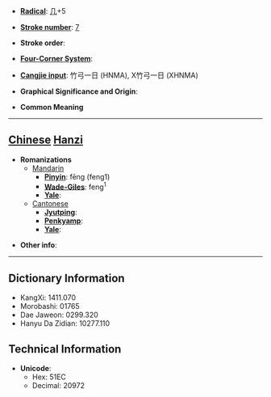 * '''[[Wiktionary:Chinese radical index| Radical]]''': [[Wiktionary:Chinese radical index 几|几]]+5

* '''[[Wiktionary:Chinese total strokes index|Stroke number]]''': [[Wiktionary:Chinese total strokes index 7|7]]

* '''Stroke order''': 

* '''[[Wiktionary:Chinese four corner index|Four-Corner System]]''': 

* '''[[Wiktionary:Chinese Cangjie index|Cangjie input]]''': 竹弓一日 (HNMA), X竹弓一日 (XHNMA)

* '''Graphical Significance and Origin''': 

* '''Common Meaning'''

----

== [[Chinese]] [[Hanzi]] ==

* '''Romanizations'''
** [[Mandarin]]
*** '''[[Pinyin]]''': fēng (feng1)
*** '''[[Wade-Giles]]''': feng<sup>1</sup>
*** '''[[Yale]]''': 
**[[Cantonese]]
***'''[[Jyutping]]''':
***'''[[Penkyamp]]''': 
***'''[[Yale]]''': 

* '''Other info''': 

----

== Dictionary Information ==

* KangXi: 1411.070
* Morobashi: 01765
* Dae Jaweon: 0299.320
* Hanyu Da Zidian: 10277.110

== Technical Information ==

* '''Unicode''':
** Hex: 51EC
** Decimal: 20972
